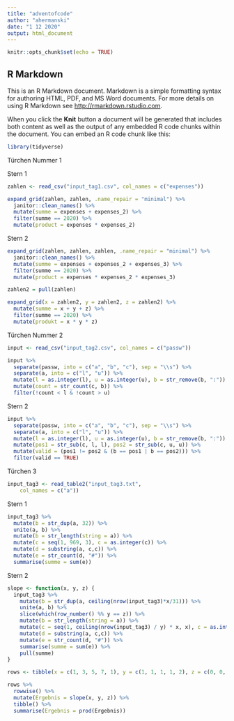 ```yaml
---
title: "adventofcode"
author: "ahermanski"
date: "1 12 2020"
output: html_document
---
```


```r
knitr::opts_chunk$set(echo = TRUE)
```

## R Markdown

This is an R Markdown document. Markdown is a simple formatting syntax for authoring HTML, PDF, and MS Word documents. For more details on using R Markdown see <http://rmarkdown.rstudio.com>.

When you click the **Knit** button a document will be generated that includes both content as well as the output of any embedded R code chunks within the document. You can embed an R code chunk like this:

```r
library(tidyverse)
```

Türchen Nummer 1

Stern 1

```r
zahlen <- read_csv("input_tag1.csv", col_names = c("expenses"))
```

```r
expand_grid(zahlen, zahlen, .name_repair = "minimal") %>% 
  janitor::clean_names() %>% 
  mutate(summe = expenses + expenses_2) %>% 
  filter(summe == 2020) %>% 
  mutate(product = expenses * expenses_2)
```

Stern 2

```r
expand_grid(zahlen, zahlen, zahlen, .name_repair = "minimal") %>% 
  janitor::clean_names() %>% 
  mutate(summe = expenses + expenses_2 + expenses_3) %>% 
  filter(summe == 2020) %>% 
  mutate(product = expenses * expenses_2 * expenses_3)
```

```r
zahlen2 = pull(zahlen)

expand_grid(x = zahlen2, y = zahlen2, z = zahlen2) %>% 
  mutate(summe = x + y + z) %>% 
  filter(summe == 2020) %>% 
  mutate(produkt = x * y * z)
```

Türchen Nummer 2

```r
input <- read_csv("input_tag2.csv", col_names = c("passw"))
```

```r
input %>% 
  separate(passw, into = c("a", "b", "c"), sep = "\\s") %>% 
  separate(a, into = c("l", "u")) %>% 
  mutate(l = as.integer(l), u = as.integer(u), b = str_remove(b, ":")) %>% 
  mutate(count = str_count(c, b)) %>% 
  filter(!count < l & !count > u)
```

Stern 2

```r
input %>% 
  separate(passw, into = c("a", "b", "c"), sep = "\\s") %>% 
  separate(a, into = c("l", "u")) %>% 
  mutate(l = as.integer(l), u = as.integer(u), b = str_remove(b, ":")) %>% 
  mutate(pos1 = str_sub(c, l, l), pos2 = str_sub(c, u, u)) %>% 
  mutate(valid = (pos1 != pos2 & (b == pos1 | b == pos2))) %>% 
  filter(valid == TRUE) 
```

Türchen 3

```r
input_tag3 <- read_table2("input_tag3.txt", 
    col_names = c("a"))
```

Stern 1

```r
input_tag3 %>% 
  mutate(b = str_dup(a, 32)) %>% 
  unite(a, b) %>% 
  mutate(b = str_length(string = a)) %>% 
  mutate(c = seq(1, 969, 3), c = as.integer(c)) %>% 
  mutate(d = substring(a, c,c)) %>% 
  mutate(e = str_count(d, "#")) %>% 
  summarise(summe = sum(e))
```

Stern 2

```r
slope <- function(x, y, z) {
  input_tag3 %>% 
    mutate(b = str_dup(a, ceiling(nrow(input_tag3)*x/31))) %>% 
    unite(a, b) %>% 
    slice(which(row_number() %% y == z)) %>% 
    mutate(b = str_length(string = a)) %>% 
    mutate(c = seq(1, ceiling(nrow(input_tag3) / y) * x, x), c = as.integer(c)) %>% 
    mutate(d = substring(a, c,c)) %>% 
    mutate(e = str_count(d, "#")) %>% 
    summarise(summe = sum(e)) %>% 
    pull(summe)
}
```

```r
rows <- tibble(x = c(1, 3, 5, 7, 1), y = c(1, 1, 1, 1, 2), z = c(0, 0, 0, 0, 1))

rows %>% 
  rowwise() %>% 
  mutate(Ergebnis = slope(x, y, z)) %>% 
  tibble() %>% 
  summarise(Ergebnis = prod(Ergebnis))
```

